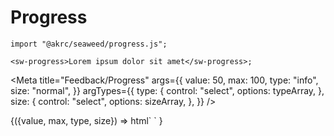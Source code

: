 
# Progress


```tsx
import "@akrc/seaweed/progress.js";

<sw-progress>Lorem ipsum dolor sit amet</sw-progress>;
```

<Meta
    title="Feedback/Progress"
    args={{
        value: 50,
        max: 100,
        type: "info",
        size: "normal",
    }}
    argTypes={{
        type: {
            control: "select",
            options: typeArray,
        },
        size: {
            control: "select",
            options: sizeArray,
        },
    }}
/>

<Canvas>
    <Story name="Page">
        {({value, max, type, size}) =>
            html`
                <sw-progress value=${value} max=${max} type=${type} size=${size}></sw-progress>
            `
        }
    </Story>
</Canvas>
